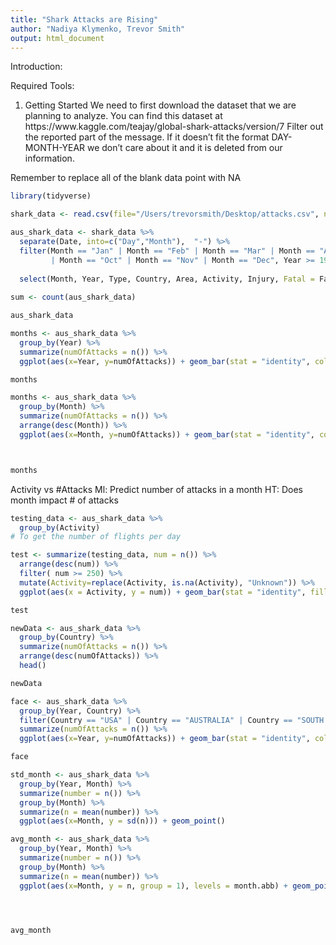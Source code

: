```yaml
---
title: "Shark Attacks are Rising"
author: "Nadiya Klymenko, Trevor Smith"
output: html_document
---
```


Introduction:



Required Tools:



1. Getting Started
  We need to first download the dataset that we are planning to analyze. You can find this dataset at https://www.kaggle.com/teajay/global-shark-attacks/version/7 
  Filter out the reported part of the message. If it doesn't fit the format DAY-MONTH-YEAR we don't care about it and it is deleted from our information. 
  
  Remember to replace all of the blank data point with NA 
```r
library(tidyverse)

shark_data <- read.csv(file="/Users/trevorsmith/Desktop/attacks.csv", na.strings=c("","NA"))

aus_shark_data <- shark_data %>% 
  separate(Date, into=c("Day","Month"),  "-") %>%
  filter(Month == "Jan" | Month == "Feb" | Month == "Mar" | Month == "Apr" | Month == "May" | Month == "Jun" | Month == "Jul" | Month == "Aug" | Month == "Sep"
         | Month == "Oct" | Month == "Nov" | Month == "Dec", Year >= 1900, Year < 2018) %>% 
  
  select(Month, Year, Type, Country, Area, Activity, Injury, Fatal = Fatal..Y.N.)
  
sum <- count(aus_shark_data)

aus_shark_data

```
  


```r
months <- aus_shark_data %>%
  group_by(Year) %>%
  summarize(numOfAttacks = n()) %>%
  ggplot(aes(x=Year, y=numOfAttacks)) + geom_bar(stat = "identity", color = "black", fill = "navyblue") 

months
```
  
  
  
  
  
```r
months <- aus_shark_data %>%
  group_by(Month) %>%
  summarize(numOfAttacks = n()) %>%
  arrange(desc(Month)) %>%
  ggplot(aes(x=Month, y=numOfAttacks)) + geom_bar(stat = "identity", color = "black", fill = "navyblue") 



months
```
  
  Activity vs #Attacks
  Ml: Predict number of attacks in a month
  HT: Does month impact # of attacks

  
  
```r
testing_data <- aus_shark_data %>% 
  group_by(Activity)
# To get the number of flights per day

test <- summarize(testing_data, num = n()) %>%
  arrange(desc(num)) %>%
  filter( num >= 250) %>% 
  mutate(Activity=replace(Activity, is.na(Activity), "Unknown")) %>%
  ggplot(aes(x = Activity, y = num)) + geom_bar(stat = "identity", fill = "red")

test

```
  
  
  
  
```r
newData <- aus_shark_data %>%
  group_by(Country) %>%
  summarize(numOfAttacks = n()) %>%
  arrange(desc(numOfAttacks)) %>%
  head() 

newData

face <- aus_shark_data %>%
  group_by(Year, Country) %>%
  filter(Country == "USA" | Country == "AUSTRALIA" | Country == "SOUTH AFRICA" | Country == "BRAZIL" | Country == "NEW ZEALAND" | Country == "BAHAMAS") %>%
  summarize(numOfAttacks = n()) %>%
  ggplot(aes(x=Year, y=numOfAttacks)) + geom_bar(stat = "identity", color = "black", fill = "navyblue") + facet_grid(Country ~ . ) + geom_smooth(method = lm, color = "pink")

face

```
  
  
  
  
  
  
  
  
  
  
  
  
  
  
  
  
  
  
  
  
  
```r

std_month <- aus_shark_data %>%
  group_by(Year, Month) %>%
  summarize(number = n()) %>% 
  group_by(Month) %>%
  summarize(n = mean(number)) %>%
  ggplot(aes(x=Month, y = sd(n))) + geom_point()

avg_month <- aus_shark_data %>%
  group_by(Year, Month) %>%
  summarize(number = n()) %>%
  group_by(Month) %>%
  summarize(n = mean(number)) %>%
  ggplot(aes(x=Month, y = n, group = 1), levels = month.abb) + geom_point() + geom_line() +  scale_x_discrete(limits = month.abb)




avg_month

```
  
  
  
  
  
  
  
  
  
  
  
  